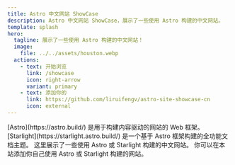 ```yaml
---
title: Astro 中文网站 ShowCase
description: Astro 中文网站 ShowCase，展示了一些使用 Astro 构建的中文网站。
template: splash
hero:
  tagline: 展示了一些使用 Astro 构建的中文网站！
  image:
    file: ../../assets/houston.webp
  actions:
    - text: 开始浏览
      link: /showcase
      icon: right-arrow
      variant: primary
    - text: 添加你的
      link: https://github.com/liruifengv/astro-site-showcase-cn
      icon: external
---
```



<CardGrid>
	<Card title="Astro" icon="astro">
		[Astro](https://astro.build/) 是用于构建内容驱动的网站的 Web 框架。
	</Card>
	<Card title="Starlight" icon="starlight">
		[Starlight](https://starlight.astro.build/) 是一个基于 Astro 框架构建的全功能文档主题。
	</Card>
	<Card title="ShowCase" icon="star">
		这里展示了一些使用 Astro 或 Starlight 构建的中文网站。
	</Card>
  	<Card title="添加你的" icon="add-document">
		你可以在本站添加你自己使用 Astro 或 Starlight 构建的网站。
	</Card>
</CardGrid>
